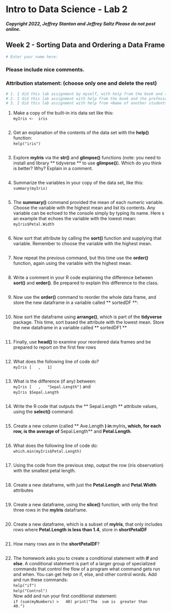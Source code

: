 
# Intro to Data Science - Lab 2
##### Copyright 2022, Jeffrey Stanton and Jeffrey Saltz   Please do not post online.

## Week 2 - Sorting Data and Ordering a Data Frame

```r
# Enter your name here: 
```

### Please include nice comments. <br>

### Attribution statement: (choose only one and delete the rest)

```r
# 1. I did this lab assignment by myself, with help from the book and the professor.
# 2. I did this lab assignment with help from the book and the professor and these Internet sources:
# 3. I did this lab assignment with help from <Name of another student> but did not cut and paste any code.
```

1. Make	a	copy	of	the	built-in	iris	data	set	like	this:<br>
`myIris	<-	iris`

```r

```

2. Get	an	explanation	of	the	contents	of	the	data	set	with	the	**help()**	function:<br>
`help("iris")`

```r

```

3. Explore	**myIris**	via the	**str()**	and	**glimpse()**	functions	(note:	you	need	to	install	and
library	** tidyverse **	to	use	**glimpse()**).	Which	do	you	think	is	better?	Why? Explain in a comment.

```r

```

4. Summarize	the	variables	in	your	copy	of	the	data	set,	like	this:<br>
`summary(myIris)`

```r

```

5. The	**summary()**	command	provided	the	mean	of	each	numeric	variable.	Choose
the	variable	with	the	highest	mean and	list	its	contents.	Any
variable	can	be	echoed	to	the	console	simply	by	typing	its	name.	Here s	an
example	that	echoes	the	variable	with	the	lowest	mean:<br>
`myIris$Petal.Width`

```r

```

6. Now	sort	that attribute by	calling	the	**sort()**	function	and	supplying	that	variable.
Remember	to	choose	the	variable	with	the	highest	mean.

```r

```

7. Now	repeat	the	previous	command,	but	this	time	use	the	**order()**	function,	again
using the	variable	with	the	highest	mean.

```r

```

8. Write	a	comment	in	your	R	code	explaining	the	difference	between	**sort()**	and
**order()**.	Be	prepared	to	explain	this	difference	to	the	class.

```r

```

9. Now	use	the	**order()**	command	to	reorder	the	whole	data	frame, and	store	the	new
dataframe	in	a	variable	called	** sortedDF **:

```r

```

10. Now	sort	the	dataframe	using	**arrange()**,	which	is	part	of	the	**tidyverse**	package.
This	time,	sort	based	the attribute	with	the	lowest mean.	Store	the	new
dataframe	in	a	variable	called	** sortedDF1 **

```r

```

11. Finally,	use	**head()**	to	examine	your	reordered	data	frames	and	be	prepared	to
report	on	the	first	few	rows


```r

```

12. What	does	the	following	line	of	code	do?<br>
`myIris [	,	1]`

```r

```

13. What	is	the	difference	(if	any)	between:<br>
`myIris [	,	"Sepal.Length"]` and <br> 
`myIris $Sepal.Length`

```r

```

14. Write	the	R	code	that	outputs	the	** Sepal.Length **	attribute	values,	using	the **select()**	command.

```r

```

15. Create	a	new	column	(called	** Ave.Length **)	in	**myIris**,	which,	for	each	row,	is	the average	of	**Sepal.Length**	and	**Petal.Length**.

```r

```

16. What	does	the	following	line	of	code	do:<br>
`which.min(myIris$Petal.Length)`

```r

```

17. Using	the	code	from	the	previous	step,	output	the	row	(iris	observation)	with	the
smallest	petal	length.

```r

```

18. Create	a	new	dataframe,	with	just	the	**Petal.Length**	and	**Petal.Width** attributes

```r

```

19. Create	a	new	dataframe,	using	the	**slice()**	function,	with	only	the	first	three	rows
in	the	**myIris**	dataframe.

```r

```

20. Create a	new	dataframe,	which	is	a	subset	of	**myIris**,	that	only	includes	rows
where **Petal.Length is	less	than	1.4**,	store	in	**shortPetalDF**

```r

```

21. How	many	rows	are	in	the	**shortPetalDF**?

```r

```

22. The	homework	asks	you	to	create	a	conditional	statement	with	**if**	and	**else**.	A
conditional	statement	is	part	of	a	larger	group	of	specialized	commands	that
control	the	 flow 	of	a	program	 	what	command	gets	run	and	when.	You	can	get
help	on	if,	else,	and	other	control	words.	Add	and	run	these	commands:<br>
`help("if")` <br>
`help("Control")`<br>
Now	add	and	run	your	first	conditional	statement:<br>
`if	(sum(myNumbers)	>	40)	print("The	sum	is	greater	than	40.")`

```r

```

```r

```

```r

```

